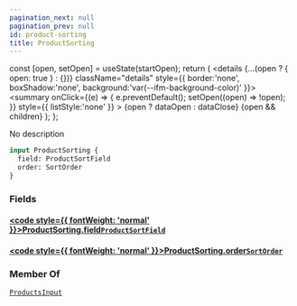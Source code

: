 ```yaml
---
pagination_next: null
pagination_prev: null
id: product-sorting
title: ProductSorting
---
```









  const [open, setOpen] = useState(startOpen);
  return (
    <details {...(open ? { open: true } : {})} className="details" style={{ border:'none', boxShadow:'none', background:'var(--ifm-background-color)' }}>
      <summary
        onClick={(e) => {
          e.preventDefault();
          setOpen((open) => !open);
        }}
        style={{ listStyle:'none' }}
      >
      {open ? dataOpen : dataClose}
      </summary>
      {open && children}
    </details>
  );
};








No description


```graphql
input ProductSorting {
  field: ProductSortField
  order: SortOrder
}
```




### Fields

#### [<code style={{ fontWeight: 'normal' }}>ProductSorting.<b>field</b></code>](#)<Bullet />[`ProductSortField`](/types/enums/product-sort-field) <Badge class="badge badge--secondary" text="enum"/> 
> 
> 
> 
> 

#### [<code style={{ fontWeight: 'normal' }}>ProductSorting.<b>order</b></code>](#)<Bullet />[`SortOrder`](/types/enums/sort-order) <Badge class="badge badge--secondary" text="enum"/> 
> 
> 
> 
> 





### Member Of

[`ProductsInput`](/types/inputs/products-input)  <Badge class="badge badge--secondary" text="input"/>

